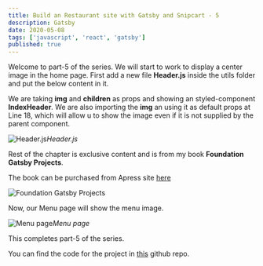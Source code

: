 ```yaml
---
title: Build an Restaurant site with Gatsby and Snipcart - 5
description: Gatsby
date: 2020-05-08
tags: ['javascript', 'react', 'gatsby']
published: true
---
```


Welcome to part-5 of the series. We will start to work to display a center image in the home page. First add a new file **Header.js** inside the utils folder and put the below content in it.

We are taking **img** and **children** as props and showing an styled-component **IndexHeader**. We are also importing the **img** an using it as default props at Line 18, which will allow u to show the image even if it is not supplied by the parent component.

![Header.js](https://res.cloudinary.com/dxkxvfo2o/image/upload/v1589980664/5-restro/1_ytnv9x.png)*Header.js*

Rest of the chapter is exclusive content and is from my book **Foundation Gatsby Projects**.

The book can be purchased from Apress site <a href="https://www.apress.com/in/book/9781484265574" target="_blank" rel="noopener noreferrer">here</a>

![Foundation Gatsby Projects](https://res.cloudinary.com/dxkxvfo2o/image/upload/v1609570264/Foundation_Gatsby_zilffx.jpg)

Now, our Menu page will show the menu image.

![Menu page](https://res.cloudinary.com/dxkxvfo2o/image/upload/v1589980670/5-restro/12_hhbh4c.png)*Menu page*

This completes part-5 of the series.

You can find the code for the project in [this](https://github.com/nabendu82/restaurant-gatsby) github repo.
